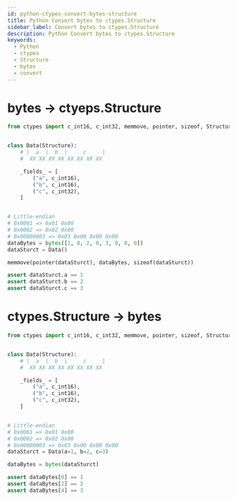 ```yaml
---
id: python-ctypes-convert-bytes-structure
title: Python Convert bytes to ctypes.Structure
sidebar_label: Convert bytes to ctypes.Structure
description: Python Convert bytes to ctypes.Structure
keywords:
  - Python
  - ctypes
  - Structure
  - bytes
  - convert
---
```


# bytes -> ctyeps.Structure

```python
from ctypes import c_int16, c_int32, memmove, pointer, sizeof, Structure


class Data(Structure):
    # |  a  |  b  |     c     |
    #  XX XX XX XX XX XX XX XX

    _fields_ = [
        ("a", c_int16),
        ("b", c_int16),
        ("c", c_int32),
    ]


# Little-endian
# 0x0001 => 0x01 0x00
# 0x0002 => 0x02 0x00
# 0x00000003 => 0x03 0x00 0x00 0x00
dataBytes = bytes([1, 0, 2, 0, 3, 0, 0, 0])
dataSturct = Data()

memmove(pointer(dataSturct), dataBytes, sizeof(dataSturct))

assert dataSturct.a == 1
assert dataSturct.b == 2
assert dataSturct.c == 3
```

# ctypes.Structure -> bytes

```python
from ctypes import c_int16, c_int32, memmove, pointer, sizeof, Structure


class Data(Structure):
    # |  a  |  b  |     c     |
    #  XX XX XX XX XX XX XX XX

    _fields_ = [
        ("a", c_int16),
        ("b", c_int16),
        ("c", c_int32),
    ]


# Little-endian
# 0x0001 => 0x01 0x00
# 0x0002 => 0x02 0x00
# 0x00000003 => 0x03 0x00 0x00 0x00
dataSturct = Data(a=1, b=2, c=3)

dataBytes = bytes(dataSturct)

assert dataBytes[0] == 1
assert dataBytes[2] == 2
assert dataBytes[4] == 3
```
